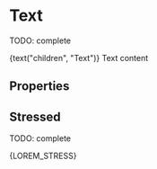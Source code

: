 


<Meta title="Atoms/Text" component={Text} />

# Text

TODO: complete

<Preview>
  <Story name="default" parameters={{ decorators: [withKnobs, withA11y] }}>
    <Text
      appearance={select("appearance", [
        "default",
        "primary",
        "secondary",
        "success",
        "warning",
        "danger",
        "light",
      ])}
      bold={boolean("bold", false)}
      block={boolean("block", false)}
      size={select("size", ["base", "small"])}
      background={boolean("background", false)}
    >
      {text("children", "Text")}
    </Text>
    <Text>Text content</Text>
  </Story>
</Preview>

## Properties

<Props of={Text.type} />

## Stressed

TODO: complete

<Preview>
  <Story name="stressed" parameters={{ decorators: [withKnobs, withA11y] }}>
    <Text>{LOREM_STRESS}</Text>
  </Story>
</Preview>
